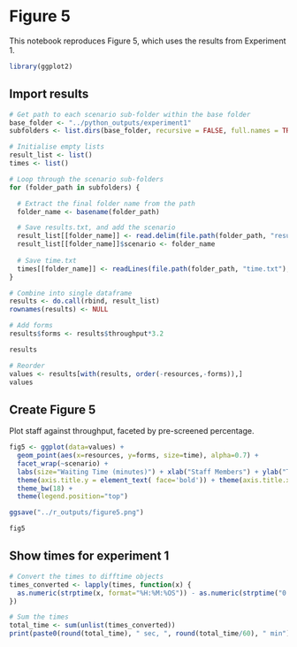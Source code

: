 # Figure 5

This notebook reproduces Figure 5, which uses the results from Experiment 1.

```r
library(ggplot2)
```

## Import results

```r
# Get path to each scenario sub-folder within the base folder
base_folder <- "../python_outputs/experiment1"
subfolders <- list.dirs(base_folder, recursive = FALSE, full.names = TRUE)

# Initialise empty lists
result_list <- list()
times <- list()

# Loop through the scenario sub-folders
for (folder_path in subfolders) {

  # Extract the final folder name from the path
  folder_name <- basename(folder_path)

  # Save results.txt, and add the scenario 
  result_list[[folder_name]] <- read.delim(file.path(folder_path, "results.txt"))
  result_list[[folder_name]]$scenario <- folder_name
  
  # Save time.txt
  times[[folder_name]] <- readLines(file.path(folder_path, "time.txt"), warn=FALSE)
}
```

```r
# Combine into single dataframe
results <- do.call(rbind, result_list)
rownames(results) <- NULL

# Add forms
results$forms <- results$throughput*3.2

results
```

```r
# Reorder
values <- results[with(results, order(-resources,-forms)),]
values
```

## Create Figure 5

Plot staff against throughput, faceted by pre-screened percentage.

```r
fig5 <- ggplot(data=values) + 
  geom_point(aes(x=resources, y=forms, size=time), alpha=0.7) +
  facet_wrap(~scenario) +
  labs(size="Waiting Time (minutes)") + xlab("Staff Members") + ylab("Throughput (forms per hour)") +
  theme(axis.title.y = element_text( face='bold')) + theme(axis.title.x = element_text( face='bold')) +
  theme_bw(18) +
  theme(legend.position="top")

ggsave("../r_outputs/figure5.png")

fig5
```

## Show times for experiment 1

```r
# Convert the times to difftime objects
times_converted <- lapply(times, function(x) {
  as.numeric(strptime(x, format="%H:%M:%OS")) - as.numeric(strptime("0:00:00", format="%H:%M:%OS"))
})

# Sum the times
total_time <- sum(unlist(times_converted))
print(paste0(round(total_time), " sec, ", round(total_time/60), " min"))
```